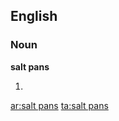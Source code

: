 ==English==

===Noun===
'''salt pans'''

# {{plural of|[[salt pans]]}}

[[ar:salt pans]]
[[ta:salt pans]]